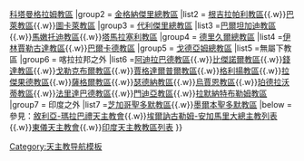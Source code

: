 {{Navbox
|name =敘利亞-瑪拉巴禮天主教會教區
|title = 敘利亞-瑪拉巴禮天主教會教區
|group1 = [[敘利亞-瑪拉巴禮天主教埃爾訥古勒姆暨安加馬里大總教區|埃爾訥古勒姆暨安加馬里大總教區]]
|list1 =[[敘利亞-瑪拉巴禮天主教伊杜基教區|伊杜基教區]]{{.w}}[[敘利亞-瑪拉巴禮天主教科塔曼格拉姆教區|科塔曼格拉姆教區]] 
|group2 = [[敘利亞-瑪拉巴禮天主教金格納傑里總教區|金格納傑里總教區]]
|list2 = [[敘利亞-瑪拉巴禮天主教根吉拉帕利教區|根吉拉帕利教區]]{{.w}}[[敘利亞-瑪拉巴禮天主教巴萊教區|巴萊教區]]{{.w}}[[敘利亞-瑪拉巴禮天主教圖卡萊教區|圖卡萊教區]]
|group3 = [[敘利亞-瑪拉巴禮天主教代利傑里總教區|代利傑里總教區]]
|list3 =[[敘利亞-瑪拉巴禮天主教巴爾坦加迪教區|巴爾坦加迪教區]]{{.w}}[[敘利亞-瑪拉巴禮天主教馬嫩托迪教區|馬嫩托迪教區]]{{.w}}[[敘利亞-瑪拉巴禮天主教塔馬拉塞利教區|塔馬拉塞利教區]]
|group4 = [[敘利亞-瑪拉巴禮天主教德里久爾總教區|德里久爾總教區]]
|list4 =[[敘利亞-瑪拉巴禮天主教伊林賈勒古達教區|伊林賈勒古達教區]]{{.w}}[[敘利亞-瑪拉巴禮天主教巴爾卡德教區|巴爾卡德教區]]
|group5 = [[敘利亞-瑪拉巴禮天主教戈德亞姆總教區|戈德亞姆總教區]]
|list5 =無屬下教區
|group6 = 喀拉拉邦之外
|list6 =[[敘利亞-瑪拉巴禮天主教阿迪拉巴德教區|阿迪拉巴德教區]]{{.w}}[[敘利亞-瑪拉巴禮天主教比傑諾爾教區|比傑諾爾教區]]{{.w}}[[敘利亞-瑪拉巴禮天主教錢達教區|錢達教區]]{{.w}}[[敘利亞-瑪拉巴禮天主教戈勒克布爾教區|戈勒克布爾教區]]{{.w}}[[敘利亞-瑪拉巴禮天主教賈格達爾普爾教區|賈格達爾普爾教區]]{{.w}}[[敘利亞-瑪拉巴禮天主教格利揚教區|格利揚教區]]{{.w}}[[敘利亞-瑪拉巴禮天主教拉傑果德教區|拉傑果德教區]]{{.w}}[[敘利亞-瑪拉巴禮天主教薩格爾教區|薩格爾教區]]{{.w}}[[敘利亞-瑪拉巴禮天主教瑟德納教區|瑟德納教區]]{{.w}}[[敘利亞-瑪拉巴禮天主教烏賈恩教區|烏賈恩教區]]{{.w}}[[敘利亞-瑪拉巴禮天主教珀德拉沃蒂教區|珀德拉沃蒂教區]]{{.w}}[[敘利亞-瑪拉巴禮天主教法里達巴德教區|法里達巴德教區]]{{.w}}[[敘利亞-瑪拉巴禮天主教門迪亞教區|門迪亞教區]]{{.w}}[[敘利亞-瑪拉巴禮天主教拉默納特布勒姆教區|拉默納特布勒姆教區]]
|group7 = 印度之外
|list7 =[[敘利亞-瑪拉巴禮天主教芝加哥聖多默教區|芝加哥聖多默教區]]{{.w}}[[敘利亞-瑪拉巴禮天主教墨爾本聖多默教區|墨爾本聖多默教區]]
|below = 參見：[[敘利亞-瑪拉巴禮天主教會]]{{.w}}[[埃爾訥古勒姆-安加馬里大總主教列表]]{{.w}}[[東儀天主教會]]{{.w}}[[印度天主教教區列表]]
}}<noinclude>
[[Category:天主教导航模板]]
</noinclude>